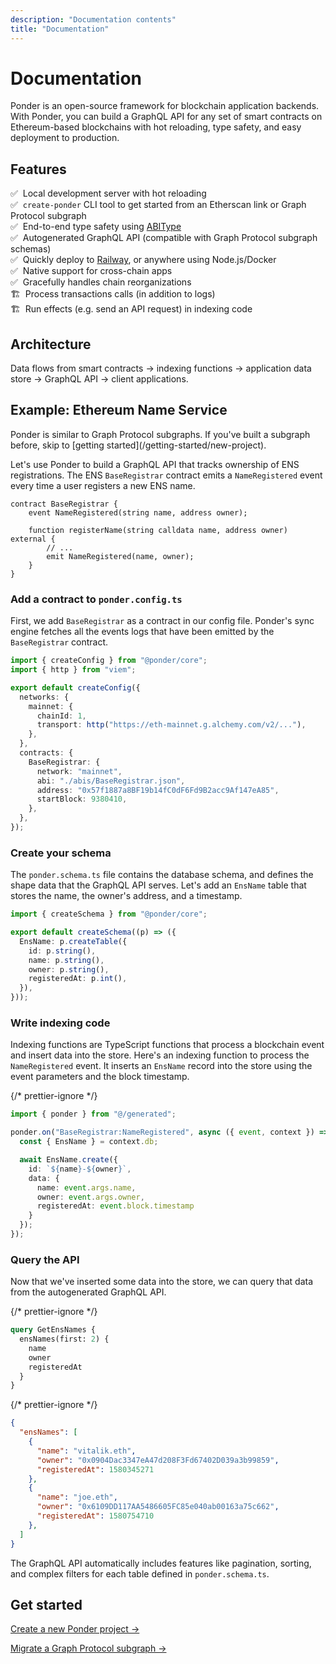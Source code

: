 ```yaml
---
description: "Documentation contents"
title: "Documentation"
---
```



# Documentation

Ponder is an open-source framework for blockchain application backends. With Ponder, you can build a GraphQL API for any set of smart contracts on Ethereum-based blockchains with hot reloading, type safety, and easy deployment to production.

## Features

✅ &nbsp;Local development server with hot reloading<br/>
✅ &nbsp;`create-ponder` CLI tool to get started from an Etherscan link or Graph Protocol subgraph<br/>
✅ &nbsp;End-to-end type safety using [ABIType](https://github.com/wagmi-dev/abitype)<br/>
✅ &nbsp;Autogenerated GraphQL API (compatible with Graph Protocol subgraph schemas)<br/>
✅ &nbsp;Quickly deploy to [Railway](/guides/production), or anywhere using Node.js/Docker<br/>
✅ &nbsp;Native support for cross-chain apps<br/>
✅ &nbsp;Gracefully handles chain reorganizations<br/>
🏗️ &nbsp;Process transactions calls (in addition to logs)<br/>
🏗️ &nbsp;Run effects (e.g. send an API request) in indexing code<br/>

## Architecture

<Architecture className="excalidraw" role="img" />
<div className="caption">
  Data flows from smart contracts → indexing functions → application data store
  → GraphQL API → client applications.
</div>

## Example: Ethereum Name Service

<Callout type="info">
  Ponder is similar to Graph Protocol subgraphs. If you've built a subgraph
  before, skip to [getting started](/getting-started/new-project).
</Callout>

Let's use Ponder to build a GraphQL API that tracks ownership of ENS registrations. The ENS `BaseRegistrar` contract emits a `NameRegistered` event every time a user registers a new ENS name.

```solidity
contract BaseRegistrar {
    event NameRegistered(string name, address owner);

    function registerName(string calldata name, address owner) external {
        // ...
        emit NameRegistered(name, owner);
    }
}
```

<Steps>

### Add a contract to `ponder.config.ts`

First, we add `BaseRegistrar` as a contract in our config file. Ponder's sync engine fetches all the events logs that have been emitted by the `BaseRegistrar` contract.

```ts filename="ponder.config.ts"
import { createConfig } from "@ponder/core";
import { http } from "viem";

export default createConfig({
  networks: {
    mainnet: {
      chainId: 1,
      transport: http("https://eth-mainnet.g.alchemy.com/v2/..."),
    },
  },
  contracts: {
    BaseRegistrar: {
      network: "mainnet",
      abi: "./abis/BaseRegistrar.json",
      address: "0x57f1887a8BF19b14fC0dF6Fd9B2acc9Af147eA85",
      startBlock: 9380410,
    },
  },
});
```

### Create your schema

The `ponder.schema.ts` file contains the database schema, and defines the shape data that the GraphQL API serves. Let's add an `EnsName` table that stores the name, the owner's address, and a timestamp.

```ts filename="ponder.schema.ts"
import { createSchema } from "@ponder/core";

export default createSchema((p) => ({
  EnsName: p.createTable({
    id: p.string(),
    name: p.string(),
    owner: p.string(),
    registeredAt: p.int(),
  }),
}));
```

### Write indexing code

Indexing functions are TypeScript functions that process a blockchain event and insert data into the store. Here's an indexing function to process the `NameRegistered` event. It inserts an `EnsName` record into the store using the event parameters and the block timestamp.

{/* prettier-ignore */}
```ts filename="src/EthereumNameService.ts"
import { ponder } from "@/generated";

ponder.on("BaseRegistrar:NameRegistered", async ({ event, context }) => {
  const { EnsName } = context.db;

  await EnsName.create({
    id: `${name}-${owner}`,
    data: {
      name: event.args.name,
      owner: event.args.owner,
      registeredAt: event.block.timestamp
    }
  });
});
```

### Query the API

Now that we've inserted some data into the store, we can query that data from the autogenerated GraphQL API.

{/* prettier-ignore */}
```graphql filename="http://localhost:42069/graphql"
query GetEnsNames {
  ensNames(first: 2) {
    name
    owner
    registeredAt
  }
}
```

{/* prettier-ignore */}
```json filename="Result"
{
  "ensNames": [
    {
      "name": "vitalik.eth",
      "owner": "0x0904Dac3347eA47d208F3Fd67402D039a3b99859",
      "registeredAt": 1580345271
    },
    {
      "name": "joe.eth",
      "owner": "0x6109DD117AA5486605FC85e040ab00163a75c662",
      "registeredAt": 1580754710
    },
  ]
}
```

The GraphQL API automatically includes features like pagination, sorting, and complex filters for each table defined in `ponder.schema.ts`.

</Steps>

## Get started

[Create a new Ponder project →](/getting-started/new-project)

[Migrate a Graph Protocol subgraph →](/getting-started/migrate-subgraph)
